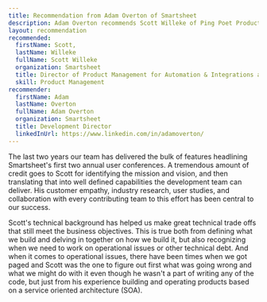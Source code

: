 ```yaml
---
title: Recommendation from Adam Overton of Smartsheet
description: Adam Overton recommends Scott Willeke of Ping Poet Products based on their work together at Smartsheet.
layout: recommendation
recommended:
  firstName: Scott,
  lastName: Willeke
  fullName: Scott Willeke
  organization: Smartsheet
  title: Director of Product Management for Automation & Integrations at Smartsheet
  skill: Product Management
recommender:
  firstName: Adam
  lastName: Overton
  fullName: Adam Overton
  organization: Smartsheet
  title: Development Director
  linkedInUrl: https://www.linkedin.com/in/adamoverton/
---
```


The last two years our team has delivered the bulk of features headlining Smartsheet's first two annual user conferences. A tremendous amount of credit goes to Scott for identifying the mission and vision, and then translating that into well defined capabilities the development team can deliver. His customer empathy, industry research, user studies, and collaboration with every contributing team to this effort has been central to our success.

Scott's technical background has helped us make great technical trade offs that still meet the business objectives. This is true both from defining what we build and delving in together on how we build it, but also recognizing when we need to work on operational issues or other technical debt. And when it comes to operational issues, there have been times when we got paged and Scott was the one to figure out first what was going wrong and what we might do with it even though he wasn't a part of writing any of the code, but just from his experience building and operating products based on a service oriented architecture (SOA).